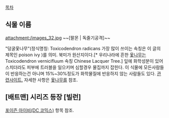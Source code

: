 [[목차]]

== 식물 이름 ==
attachment:/images_32.jpg 
~~[팔몬 | 독줄기공격]~~

"덩굴옻나무"(정식명칭: Toxicodendron radicans 가장 많이 쓰이는 속칭은 이 글의 제목인 poison ivy )를 의미. 북미가 원산지이다.[* 우리나라에 흔한 [[옻나무]]는 Toxicodendron vernicifluum 속칭 Chinese Lacquer Tree.] 잎에 화학성분이 있어 스치더라도 피부에 트러블을 일으키며 심할경우 물집까지 잡힌다. 이 식물에 모든사람들이 반응하는건 아니며 15%~30%정도가 화학물질에 반응하지 않는 사람들도 있다. [http://www.poison-ivy.org 관련사이트.] 자세한 사항은 [[옻나무]]를 참조.

== [배트맨] 시리즈 등장 [빌런] ==
[[포이즌 아이비(DC 코믹스)]] 항목 참조. 

